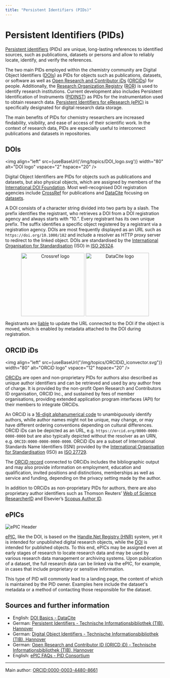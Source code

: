 ```yaml
---
title: "Persistent Identifiers (PIDs)"
---
```


# Persistent Identifiers (PIDs)


[Persistent identifiers](https://doi.org/10.5334/dsj-2017-009) (PIDs) are unique, long-lasting references to identified sources, such as publications, datasets or persons and allow to reliably locate, identify, and verify the references.

The two main PIDs employed within the chemistry community are Digital Object Identifiers ([DOIs](https://www.doi.org/)) as PIDs for objects such as publications, datasets, or software as well as [Open Research and Contributor iDs](https://doi.org/10.1087/20120404) ([ORCiDs](https://orchid.org/)) for people. Additionally, the [Research Organization Registry](https://doi.org/10.6087/kcse.192) ([ROR](https://ror.org/)) is used to identify research institutions. Current development also includes Persistent Identification of Instruments ([PIDINST](https://doi.org/10.5334/dsj-2020-018)) as PIDs for the instrumentation used to obtain research data. [Persistent Identifiers for eResearch (ePIC)](https://www.pidconsortium.net/) is specifically designated for digital research data storage.

The main benefits of PIDs for chemistry researchers are increased findability, visibility, and ease of access of their scientific work. In the context of research data, PIDs are especially useful to interconnect publications and datasets in repositories.

## DOIs

<img align="left" src={useBaseUrl('/img/topics/DOI_logo.svg')} width="80" alt="DOI logo" vspace="2" hspace="20" />

Digital Object Identifiers are PIDs for objects such as publications and datasets, but also physical objects, which are assigned by members of the [International DOI Foundation](https://datascience.codata.org/articles/abstract/353/). Most well-recognised DOI registration agencies include [CrossRef](https://www.crossref.org/) for publications and [DataCite](https://datacite.org/) focusing on [datasets](https://doi.org/10.1109/COINFO.2009.66).

A DOI consists of a character string divided into two parts by a slash. The prefix identifies the registrant, who retrieves a DOI from a DOI registration agency and always starts with “10.”. Every registrant has its own unique prefix. The suffix identifies a specific object registered by a registrant via a registration agency. DOIs are most frequently displayed as an URL such as `https://doi.org/10.1000/182` and include a resolver as HTTP proxy server to redirect to the linked object. DOIs are standardised by the [International Organisation for Standardisation](https://www.iso.org/) (ISO) in [ISO 26324](https://www.iso.org/standard/43506.html).

<p align="center"><img align="center" src={useBaseUrl("/img/topics/crossref-logo-landscape-200.svg")} width="200" alt="Crossref logo" />
<img align="center" src={useBaseUrl("/img/topics/datacite.svg")} class="align-center" width="200" alt="DataCite logo" /></p>

Registrants are [liable](https://support.datacite.org/docs/doi-registration-policy) to update the URL connected to the DOI if the object is moved, which is enabled by metadata attached to the DOI during registration.

## ORCID iDs

<img align="left" src={useBaseUrl("/img/topics/ORCIDiD_iconvector.svg")} width="80" alt="ORCiD logo" vspace="12" hspace="20" />

[ORCiDs](https://orchid.org/) are open and non-proprietary PIDs for authors also described as unique author identifiers and can be retrieved and used by any author free of charge. It is provided by the non-profit Open Research and Contributors ID organisation, ORCID Inc., and sustained by fees of member organisations, providing extended application program interfaces (API) for their members to integrate ORCiDs.

An ORCiD is a [16-digit alphanumerical code](https://support.orcid.org/hc/en-us/articles/360006897674-Structure-of-the-ORCID-Identifier) to unambiguously identify authors, whille author names might not be unique, may change, or may have different ordering conventions depending on cultural differences. ORCID iDs can be depicted as an URL, e.g. `https://orcid.org/0000-0000-0000-0000` but are also typically depicted without the resolver as an URN, e.g. `ORCID:0000-0000-0000-0000`. ORCiD iDs are a subset of International Standards Name Identifiers (ISNI) provided by the [International Organisation for Standardisation](https://www.iso.org/) (ISO) as [ISO 27729](https://www.iso.org/standard/44292.html).

The [ORCiD record](https://doi.org/10.1038/462825a) connected to ORCiDs includes the bibliographic output and may also provide information on employment, education and qualification, invited positions and distinctions, memberships as well as service and funding, depending on the privacy setting made by the author.

In addition to ORCiDs as non-proprietary PIDs for authors, there are also proprietary author identifiers such as Thomson Reuters’ [Web of Science ResearcherID](https://www.researcherid.com/#rid-for-researchers) and Elsevier’s [Scopus Author ID](https://www.scopus.com/freelookup/form/author.uri).

## ePICs

![ePIC Header](../../static/img/topics/EPIC-header_transparent.png)

<!--<img align="left" src={useBaseUrl("/img/topics/EPIC-header_transparent.png")} width="80" alt="ePIC Header logo" vspace="12" hspace="20" /> -->

[ePIC](https://www.pidconsortium.net/), like the DOI, is based on the [Handle.Net Registry (HNR)](https://www.handle.net/) system, yet it is intended for unpublished digital research objects, while the [DOI](#dois) is intended for published objects. To this end, ePICs may be assigned even at early stages of research to locate research data and may be used by various research data management or archiving systems. Upon publication of a dataset, the full research data can be linked via the ePIC, for example, in cases that include proprietary or sensitive information. 

This type of PID will commonly lead to a landing page, the content of which is maintained by the PID owner. Examples here include the dataset's metadata or a method of contacting those responsible for the dataset.

## Sources and further information

- English: [DOI Basics - DataCite](https://support.datacite.org/docs/doi-basics)
- German: [Persistent Identifiers - Technische Informationsbibliothek (TIB), Hannover](https://projects.tib.eu/pid-service/persistent-identifiers/persistent-identifiers-pids/)
- German: [Digital Object Identifiers - Technische Informationsbibliothek (TIB), Hannover](https://projects.tib.eu/pid-service/persistent-identifiers/digital-object-identifiers-dois/)
- German: [Open Research and Contributor ID (ORICD iD) - Technische Informationsbibliothek (TIB), Hannover](https://projects.tib.eu/pid-service/persistent-identifiers/open-researcher-and-contributor-id-orcid-id/)
- English: [ePIC FAQs - PID Consortium](https://www.pidconsortium.net/?page_id=1060)

----
Main author: [ORCID:0000-0003-4480-8661](https://orcid.org/0000-0003-4480-8661)